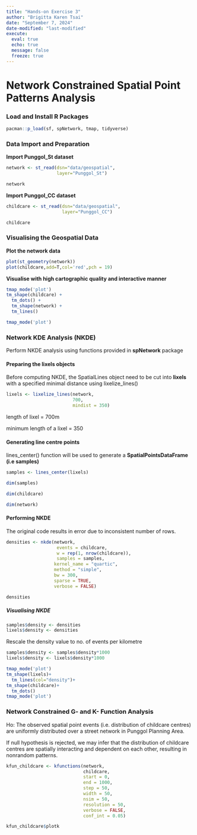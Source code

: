 ```yaml
---
title: "Hands-on Exercise 3"
author: "Brigitta Karen Tsai"
date: "September 7, 2024"
date-modified: "last-modified"
execute: 
  eval: true
  echo: true
  message: false
  freeze: true
---
```


# Network Constrained Spatial Point Patterns Analysis

### Load and Install R Packages

```r
pacman::p_load(sf, spNetwork, tmap, tidyverse)
```

### Data Import and Preparation

**Import Punggol_St dataset**

```r
network <- st_read(dsn="data/geospatial", 
                   layer="Punggol_St")
```

```r
network
```

**Import Punggol_CC dataset**

```r
childcare <- st_read(dsn="data/geospatial",
                     layer="Punggol_CC")
```

```r
childcare
```

### Visualising the Geospatial Data

**Plot the network data**

```r
plot(st_geometry(network))
plot(childcare,add=T,col='red',pch = 19)
```

**Visualise with high cartographic quality and interactive manner**

```r
tmap_mode('plot')
tm_shape(childcare) + 
  tm_dots() + 
  tm_shape(network) +
  tm_lines()
```

```r
tmap_mode('plot')
```

### Network KDE Analysis (NKDE)

Perform NKDE analysis using functions provided in **spNetwork** package

#### Preparing the lixels objects

Before computing NKDE, the SpatialLines object need to be cut into **lixels** with a specified minimal distance using lixelize_lines()

```r
lixels <- lixelize_lines(network, 
                         700, 
                         mindist = 350)
```

length of lixel = 700m

minimum length of a lixel = 350

#### Generating line centre points

lines_center() function will be used to generate a **SpatialPointsDataFrame (i.e samples)**

```r
samples <- lines_center(lixels) 
```

```r
dim(samples)
```

```r
dim(childcare)
```

```r
dim(network)
```

#### Performing NKDE

The original code results in error due to inconsistent number of rows.

```r
densities <- nkde(network, 
                   events = childcare,
                   w = rep(1, nrow(childcare)),
                   samples = samples,
                  kernel_name = "quartic",
                  method = "simple",
                  bw = 300,
                  sparse = TRUE,
                  verbose = FALSE)

```

```r
densities
```

##### Visualising NKDE

```r
samples$density <- densities
lixels$density <- densities
```

Rescale the density value to no. of events per kilometre

```r
samples$density <- samples$density*1000
lixels$density <- lixels$density*1000
```

```r
tmap_mode('plot')
tm_shape(lixels)+
  tm_lines(col="density")+
tm_shape(childcare)+
  tm_dots()
tmap_mode('plot')
```

### Network Constrained G- and K- Function Analysis

Ho: The observed spatial point events (i.e. distribution of childcare centres) are uniformly distributed over a street network in Punggol Planning Area.

If null hypothesis is rejected, we may infer that the distribution of childcare centres are spatially interacting and dependent on each other, resulting in nonrandom patterns.

```r
kfun_childcare <- kfunctions(network, 
                             childcare,
                             start = 0, 
                             end = 1000, 
                             step = 50, 
                             width = 50, 
                             nsim = 50, 
                             resolution = 50,
                             verbose = FALSE, 
                             conf_int = 0.05)
```

```r
kfun_childcare$plotk
```
